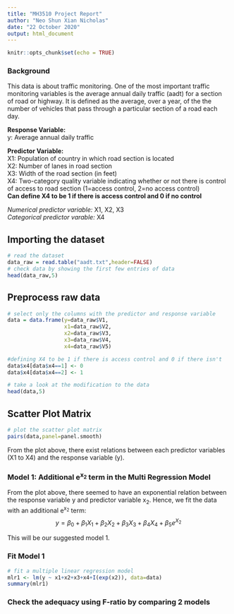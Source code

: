 ```yaml
---
title: "MH3510 Project Report"
author: "Neo Shun Xian Nicholas"
date: "22 October 2020"
output: html_document
---
```


```r
knitr::opts_chunk$set(echo = TRUE)
```

### Background
This data is about traffic monitoring. One of the most important traffic monitoring variables is the average annual daily traffic (aadt) for a section of road or highway. It is defined as the average, over a year, of the the number of vehicles that pass through a particular section of a road each day.  
  
  
**Response Variable:**   
y: Average annual daily traffic 
  
**Predictor Variable:**  
X1: Population of country in which road section is located  
X2: Number of lanes in road section   
X3: Width of the road section (in feet)  
X4: Two-category quality variable indicating whether or not there is control of access to road section (1=access control, 2=no access control)  
**Can define X4 to be 1 if there is access control and 0 if no control**  
  
*Numerical predictor variable:* X1, X2, X3    
*Categorical predictor varable:* X4  

## Importing the dataset
```r
# read the dataset
data_raw = read.table("aadt.txt",header=FALSE)
# check data by showing the first few entries of data
head(data_raw,5)
```

## Preprocess raw data
```r
# select only the columns with the predictor and response variable
data = data.frame(y=data_raw$V1,
                  x1=data_raw$V2,
                  x2=data_raw$V3,
                  x3=data_raw$V4,
                  x4=data_raw$V5)

#defining X4 to be 1 if there is access control and 0 if there isn't
data$x4[data$x4==1] <- 0
data$x4[data$x4==2] <- 1

# take a look at the modification to the data
head(data,5)
```

## Scatter Plot Matrix
```r
# plot the scatter plot matrix
pairs(data,panel=panel.smooth)
```
  
From the plot above, there exist relations between each predictor variables (X1 to X4) and the response variable (y). 

### Model 1: Additional e^x~2~^ term in the Multi Regression Model
From the plot above, there seemed to have an exponential relation between the response variable y and predictor variable x~2~. Hence, we fit the data with an additional e^x~2~^ term: $$y=\beta_{0}+\beta_{1}X_{1}+\beta_{2}X_{2}+\beta_{3}X_{3}+\beta_{4}X_{4}+\beta_{5}e^{X_{2}}$$

This will be our suggested model 1.

### Fit Model 1
```r
# fit a multiple linear regression model
mlr1 <- lm(y ~ x1+x2+x3+x4+I(exp(x2)), data=data)
summary(mlr1)
```

### Check the adequacy using F-ratio by comparing 2 models



